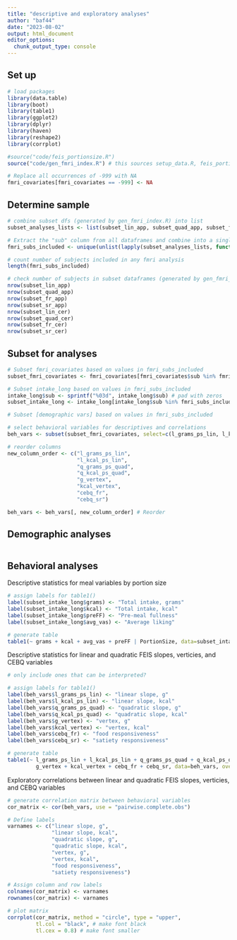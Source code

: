 ```yaml
---
title: "descriptive and exploratory analyses"
author: "baf44"
date: "2023-08-02"
output: html_document
editor_options: 
  chunk_output_type: console
---
```


## Set up

```r
# load packages
library(data.table)
library(boot) 
library(table1)
library(ggplot2)
library(dplyr)
library(haven)
library(reshape2)
library(corrplot)

```

```r

#source("code/feis_portionsize.R")
source("code/gen_fmri_index.R") # this sources setup_data.R, feis_portionsize.R, gen_fmricovtable.R
```

```r

# Replace all occurrences of -999 with NA
fmri_covariates[fmri_covariates == -999] <- NA

```


## Determine sample

```r

# combine subset dfs (generated by gen_fmri_index.R) into list
subset_analyses_lists <- list(subset_lin_app, subset_quad_app, subset_fr_app, subset_sr_app, subset_lin_cer, subset_quad_cer, subset_fr_cer, subset_sr_cer)

# Extract the "sub" column from all dataframes and combine into a single vector
fmri_subs_included <- unique(unlist(lapply(subset_analyses_lists, function(df) df$sub)))

# count number of subjects included in any fmri analysis
length(fmri_subs_included)

```


```r

# check number of subjects in subset dataframes (generated by gen_fmri_index.R)
nrow(subset_lin_app)
nrow(subset_quad_app)
nrow(subset_fr_app)
nrow(subset_sr_app)
nrow(subset_lin_cer)
nrow(subset_quad_cer)
nrow(subset_fr_cer)
nrow(subset_sr_cer)
```

## Subset for analyses


```r

# Subset fmri_covariates based on values in fmri_subs_included
subset_fmri_covariates <- fmri_covariates[fmri_covariates$sub %in% fmri_subs_included, ]

# Subset intake_long based on values in fmri_subs_included
intake_long$sub <- sprintf("%03d", intake_long$sub) # pad with zeros
subset_intake_long <- intake_long[intake_long$sub %in% fmri_subs_included, ]

# Subset [demographic vars] based on values in fmri_subs_included

```

```r

# select behavioral variables for descriptives and correlations
beh_vars <- subset(subset_fmri_covariates, select=c(l_grams_ps_lin, l_kcal_ps_lin, q_grams_ps_quad, q_kcal_ps_quad, g_vertex, kcal_vertex, cebq_fr, cebq_sr))

# reorder columns 
new_column_order <- c("l_grams_ps_lin", 
                      "l_kcal_ps_lin",
                      "q_grams_ps_quad",
                      "q_kcal_ps_quad",
                      "g_vertex",
                      "kcal_vertex",
                      "cebq_fr",
                      "cebq_sr") 

beh_vars <- beh_vars[, new_column_order] # Reorder 

```


## Demographic analyses
```r
```

## Behavioral analyses

Descriptive statistics for meal variables by portion size 

```r

# assign labels for table1()
label(subset_intake_long$grams) <- "Total intake, grams"
label(subset_intake_long$kcal) <- "Total intake, kcal"
label(subset_intake_long$preFF) <- "Pre-meal fullness"
label(subset_intake_long$avg_vas) <- "Average liking"

# generate table
table1(~ grams + kcal + avg_vas + preFF | PortionSize, data=subset_intake_long, overall=F)

```

Descriptive statistics for linear and quadratic FEIS slopes, verticies, and CEBQ variables

```r

# only include ones that can be interpreted? 

# assign labels for table1()
label(beh_vars$l_grams_ps_lin) <- "linear slope, g"
label(beh_vars$l_kcal_ps_lin) <- "linear slope, kcal"
label(beh_vars$q_grams_ps_quad) <- "quadratic slope, g"
label(beh_vars$q_kcal_ps_quad) <- "quadratic slope, kcal"
label(beh_vars$g_vertex) <- "vertex, g"
label(beh_vars$kcal_vertex) <- "vertex, kcal"
label(beh_vars$cebq_fr) <- "food responsiveness"
label(beh_vars$cebq_sr) <- "satiety responsiveness"

# generate table
table1(~ l_grams_ps_lin + l_kcal_ps_lin + q_grams_ps_quad + q_kcal_ps_quad + 
         g_vertex + kcal_vertex + cebq_fr + cebq_sr, data=beh_vars, overall=T)

```

Exploratory correlations between linear and quadratic FEIS slopes, verticies, and CEBQ variables

```r

# generate correlation matrix between behavioral variables
cor_matrix <- cor(beh_vars, use = "pairwise.complete.obs")

# Define labels
varnames <- c("linear slope, g", 
              "linear slope, kcal", 
              "quadratic slope, g", 
              "quadratic slope, kcal", 
              "vertex, g", 
              "vertex, kcal",
              "food responsiveness",
              "satiety responsiveness")

# Assign column and row labels
colnames(cor_matrix) <- varnames
rownames(cor_matrix) <- varnames

# plot matrix
corrplot(cor_matrix, method = "circle", type = "upper", 
         tl.col = "black", # make font black
         tl.cex = 0.8) # make font smaller

```

